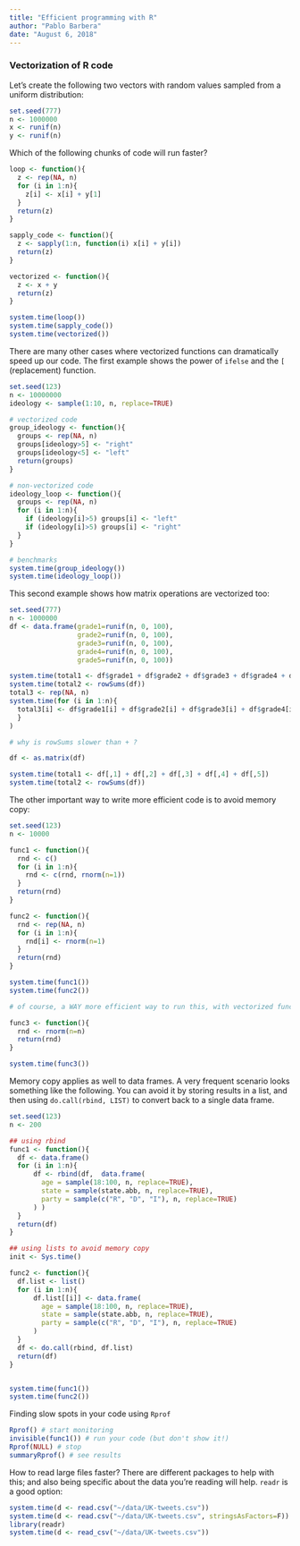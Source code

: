 ```yaml
---
title: "Efficient programming with R"
author: "Pablo Barbera"
date: "August 6, 2018"
---
```


### Vectorization of R code

Let's create the following two vectors with random values sampled from a uniform distribution:

```r
set.seed(777)
n <- 1000000
x <- runif(n)
y <- runif(n)
```

Which of the following chunks of code will run faster?

```r
loop <- function(){
  z <- rep(NA, n)
  for (i in 1:n){
    z[i] <- x[i] + y[1]
  }
  return(z)
}
```

```r
sapply_code <- function(){
  z <- sapply(1:n, function(i) x[i] + y[i])
  return(z)
}
```

```r
vectorized <- function(){
  z <- x + y
  return(z)
}

```


```r
system.time(loop())
system.time(sapply_code())
system.time(vectorized())
```

There are many other cases where vectorized functions can dramatically speed up our code. The first example shows the power of `ifelse` and the `[` (replacement) function.

```r
set.seed(123)
n <- 10000000
ideology <- sample(1:10, n, replace=TRUE)

# vectorized code
group_ideology <- function(){
  groups <- rep(NA, n)
  groups[ideology>5] <- "right"
  groups[ideology<5] <- "left"
  return(groups)
}

# non-vectorized code
ideology_loop <- function(){
  groups <- rep(NA, n)
  for (i in 1:n){
    if (ideology[i]>5) groups[i] <- "left"
    if (ideology[i]>5) groups[i] <- "right"
  }
}

# benchmarks
system.time(group_ideology())
system.time(ideology_loop())
```

This second example shows how matrix operations are vectorized too:

```r
set.seed(777)
n <- 1000000
df <- data.frame(grade1=runif(n, 0, 100),
                 grade2=runif(n, 0, 100),
                 grade3=runif(n, 0, 100),
                 grade4=runif(n, 0, 100),
                 grade5=runif(n, 0, 100))

system.time(total1 <- df$grade1 + df$grade2 + df$grade3 + df$grade4 + df$grade5)
system.time(total2 <- rowSums(df))
total3 <- rep(NA, n)
system.time(for (i in 1:n){
  total3[i] <- df$grade1[i] + df$grade2[i] + df$grade3[i] + df$grade4[i] + df$grade5[i]
  }
)

# why is rowSums slower than + ?

df <- as.matrix(df)

system.time(total1 <- df[,1] + df[,2] + df[,3] + df[,4] + df[,5])
system.time(total2 <- rowSums(df))
```

The other important way to write more efficient code is to avoid memory copy:

```r
set.seed(123)
n <- 10000

func1 <- function(){
  rnd <- c()
  for (i in 1:n){
    rnd <- c(rnd, rnorm(n=1))
  }
  return(rnd)
}

func2 <- function(){
  rnd <- rep(NA, n)
  for (i in 1:n){
    rnd[i] <- rnorm(n=1)
  }
  return(rnd)
}

system.time(func1())
system.time(func2())

# of course, a WAY more efficient way to run this, with vectorized function...

func3 <- function(){
  rnd <- rnorm(n=n)
  return(rnd)
}

system.time(func3())

```

Memory copy applies as well to data frames. A very frequent scenario looks something like the following. You can avoid it by storing results in a list, and then using `do.call(rbind, LIST)` to convert back to a single data frame.


```r
set.seed(123)
n <- 200

## using rbind
func1 <- function(){
  df <- data.frame()
  for (i in 1:n){
      df <- rbind(df,  data.frame(
        age = sample(18:100, n, replace=TRUE),
        state = sample(state.abb, n, replace=TRUE),
        party = sample(c("R", "D", "I"), n, replace=TRUE)
      ) )
  }
  return(df)
}

## using lists to avoid memory copy
init <- Sys.time()

func2 <- function(){
  df.list <- list()
  for (i in 1:n){
      df.list[[i]] <- data.frame(
        age = sample(18:100, n, replace=TRUE),
        state = sample(state.abb, n, replace=TRUE),
        party = sample(c("R", "D", "I"), n, replace=TRUE)
      )
  }
  df <- do.call(rbind, df.list)
  return(df)
}


system.time(func1())
system.time(func2())
```

Finding slow spots in your code using `Rprof`

```r
Rprof() # start monitoring
invisible(func1()) # run your code (but don't show it!)
Rprof(NULL) # stop
summaryRprof() # see results

```

How to read large files faster? There are different packages to help with this; and also being specific about the data you're reading will help. `readr` is a good option:

```r
system.time(d <- read.csv("~/data/UK-tweets.csv"))
system.time(d <- read.csv("~/data/UK-tweets.csv", stringsAsFactors=F))
library(readr)
system.time(d <- read_csv("~/data/UK-tweets.csv"))

```

